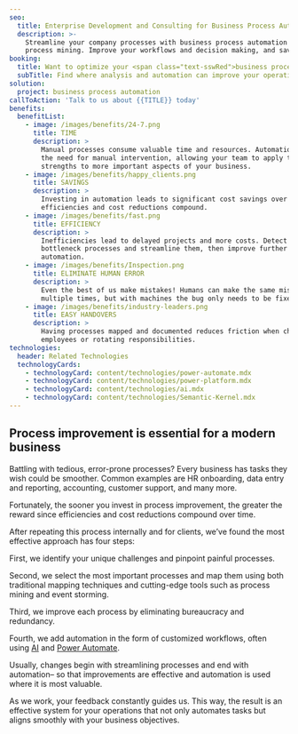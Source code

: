 ```yaml
---
seo:
  title: Enterprise Development and Consulting for Business Process Automation
  description: >-
    Streamline your company processes with business process automation and
    process mining. Improve your workflows and decision making, and save costs.
booking:
  title: Want to optimize your <span class="text-sswRed">business processes</span>?
  subTitle: Find where analysis and automation can improve your operations
solution:
  project: business process automation
callToAction: 'Talk to us about {{TITLE}} today'
benefits:
  benefitList:
    - image: /images/benefits/24-7.png
      title: TIME
      description: >
        Manual processes consume valuable time and resources. Automation lessens
        the need for manual intervention, allowing your team to apply their
        strengths to more important aspects of your business.
    - image: /images/benefits/happy_clients.png
      title: SAVINGS
      description: >
        Investing in automation leads to significant cost savings over time, as
        efficiencies and cost reductions compound.
    - image: /images/benefits/fast.png
      title: EFFICIENCY
      description: >
        Inefficiencies lead to delayed projects and more costs. Detect
        bottleneck processes and streamline them, then improve further with
        automation.
    - image: /images/benefits/Inspection.png
      title: ELIMINATE HUMAN ERROR
      description: >
        Even the best of us make mistakes! Humans can make the same mistake
        multiple times, but with machines the bug only needs to be fixed once.
    - image: /images/benefits/industry-leaders.png
      title: EASY HANDOVERS
      description: >
        Having processes mapped and documented reduces friction when changing
        employees or rotating responsibilities.
technologies:
  header: Related Technologies
  technologyCards:
    - technologyCard: content/technologies/power-automate.mdx
    - technologyCard: content/technologies/power-platform.mdx
    - technologyCard: content/technologies/ai.mdx
    - technologyCard: content/technologies/Semantic-Kernel.mdx
---
```


Process improvement
is essential for a modern business
----------------------------------

<VideoEmbed url="https://youtu.be/0TcGVvAiE84" />

Battling with tedious, error-prone processes? Every business has tasks they wish could be smoother. Common examples are HR onboarding, data entry and reporting, accounting, customer support, and many more. 

Fortunately, the sooner you invest in process improvement, the greater the reward since efficiencies and cost reductions compound over time.

After repeating this process internally and for clients, we’ve found the most effective approach has four steps:

First, we identify your unique challenges and pinpoint painful processes.

Second, we select the most important processes and map them using both traditional mapping techniques and cutting-edge tools such as process mining and event storming.

Third, we improve each process by eliminating bureaucracy and redundancy. 

Fourth, we add automation in the form of customized workflows, often using [AI](https://www.ssw.com.au/consulting/artificial-intelligence) and [Power
Automate](https://www.ssw.com.au/consulting/power-platform).

Usually, changes begin with streamlining processes and end with automation– so that improvements are effective and automation is used where it is most valuable.

As we work, your feedback constantly guides us. This way, the result is an effective system for your operations that not only automates tasks but aligns smoothly with your business objectives.
